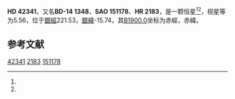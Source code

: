 {{Starbox begin
| name = HD 42341
}}
{{Starbox observe
| epoch = [[J2000.0|J2000.0]]
| constell = {{星座名待查}}<ref name=SIMBAD>{{cite web
 | url=http://simbad.u-strasbg.fr/simbad/sim-id?Ident=HR+2183
 | title=Pulsating variable Star
 | publisher=Centre de Données astronomiques de Strasbourg
 | work=SIMBAD
 | accessdate=2012-07-13
 | archive-date=2016-03-19
 | archive-url=https://web.archive.org/web/20160319022030/http://simbad.u-strasbg.fr/simbad/sim-id?Ident=HR+2183
 | dead-url=no
 }}</ref><ref name=DATA>{{cite web
 | url=http://vizier.u-strasbg.fr/viz-bin/VizieR-5?-out.add=.&-source=5050&-corr=PK=HR&-out.max=9999&HR=2183
 | title=VizieR Detailed Page
 | accessdate=2012-07-13
 | archive-date=2016-03-05
 | archive-url=https://web.archive.org/web/20160305200727/http://vizier.u-strasbg.fr/viz-bin/VizieR-5?-out.add=.&-source=5050&-corr=PK=HR&-out.max=9999&HR=2183
 | dead-url=no
 }}</ref>
| 星官 = 
| ra = {{RA|6|9|34.3}}<ref name=SIMBAD /><ref name=DATA />
| dec = {{DEC|-14|35|3}}<ref name=SIMBAD /><ref name=DATA />
| appmag_v = 5.56<ref name=SIMBAD /><ref name=DATA />
}}
{{Starbox character
| class = K2III<ref name=SIMBAD /><ref name=DATA />
| b-v = 1.16<ref name=SIMBAD /><ref name=DATA />
| u-b = 1.2<ref name=SIMBAD /><ref name=DATA />
| r-i = <ref name=SIMBAD /><ref name=DATA />
| variable = 
}}
{{Starbox astrometry
| radial_v = 1.2
| prop_mo_ra = 31
| parallax = 
| p_error = 
}}
{{Starbox catalog
| names =BD-14 1348，[[SAO星表|SAO]] 151178，[[HD星表|HD]] 42341，[[HR星表|HR]] 2183}}
{{Starbox reference |Simbad=HR+2183}}
{{Starbox end}}

'''HD 42341'''，又名'''BD-14 1348'''，'''SAO 151178'''、'''HR 2183'''，是一颗恒星<ref name=SIMBAD /><ref name=DATA />，视星等为5.56，位于[[銀道座標系|銀經]]221.53，[[銀道座標系|銀緯]]-15.74，其[[B1900.0|B1900.0]]坐标为赤經{{RA|6|5|2}}，赤緯{{DEC|-14|-15.74|4}}。

== 参考文献 ==
{{reflist}}

{{star-stub}}

[[Category:HD和HDE天體|42341]]
[[Category:HR天體|2183]]
[[Category:SAO天體|151178]]